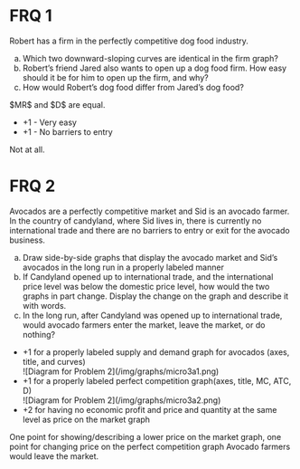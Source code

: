 # FRQ 1
Robert has a firm in the perfectly competitive dog food industry.
<ol type='a'>
<li> Which two downward-sloping curves are identical in the firm graph? </li>
<li> Robert’s friend Jared also wants to open up a dog food firm. How easy should it be for him to open up the firm, and why? </li>
<li> How would Robert’s dog food differ from Jared’s dog food? </li>
</ol>

<FRQ num={1} totalPoints={5}>
<FRQCheck points={2}>
	$MR$ and $D$ are equal.
</FRQCheck>
<FRQCheck points={2}>
	<ul>
		<li> +1 - Very easy </li>
		<li> +1 - No barriers to entry </li>
	</ul>
</FRQCheck>
<FRQCheck points={1}>
	Not at all.
</FRQCheck>
</FRQ>

# FRQ 2
Avocados are a perfectly competitive market and Sid is an avocado farmer. In the country of candyland, where Sid lives in, there is currently no international trade and there are no barriers to entry or exit for the avocado business.
<ol type='a'> 
<li> Draw side-by-side graphs that display the avocado market and Sid’s avocados in the long run in a properly labeled manner </li>
<li> If Candyland opened up to international trade, and the international price level was below the domestic price level, how would the two graphs in part change. Display the change on the graph and describe it with words. </li>
<li> In the long run, after Candyland was opened up to international trade, would avocado farmers enter the market, leave the market, or do nothing? </li>
</ol>

<FRQ num={2} totalPoints={6}>
<FRQCheck points={4}>
<ul>
<li>+1 for a properly labeled supply and demand graph for avocados (axes, title, and curves) </li>
<span>![Diagram for Problem 2](/img/graphs/micro3a1.png)</span>
<li>+1 for a properly labeled perfect competition graph(axes, title, MC, ATC, D) </li>
<span>![Diagram for Problem 2](/img/graphs/micro3a2.png)</span>
<li>+2 for having no economic profit and price and quantity at the same level as price on the market graph </li>
</ul>
</FRQCheck>
<FRQCheck points={2}>
One point for showing/describing a lower price on the market graph, one point for changing price on the perfect competition graph
</FRQCheck>
<FRQCheck points={1}>
Avocado farmers would leave the market.
</FRQCheck>
</FRQ>
